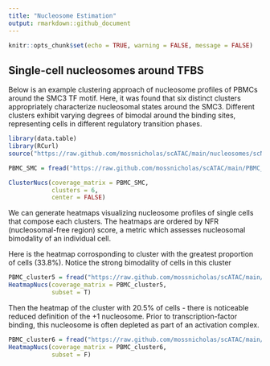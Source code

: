 ```yaml
---
title: "Nucleosome Estimation"
output: rmarkdown::github_document
---
```


```r
knitr::opts_chunk$set(echo = TRUE, warning = FALSE, message = FALSE)
```

## Single-cell nucleosomes around TFBS

Below is an example clustering approach of nucleosome profiles of PBMCs around the SMC3 TF motif. Here, it was found that six distinct clusters appropriately characterize nucleosomal states around the SMC3. Different clusters exhibit varying degrees of bimodal around the binding sites, representing cells in different regulatory transition phases. 

```r
library(data.table)
library(RCurl)
source("https://raw.github.com/mossnicholas/scATAC/main/nucleosomes/scNuc_cluster.R")

PBMC_SMC = fread("https://raw.github.com/mossnicholas/scATAC/main/PBMC_mats/PBMC_SMC_cov_mat.txt")

ClusterNucs(coverage_matrix = PBMC_SMC, 
            clusters = 6, 
            center = FALSE)

```

We can generate heatmaps visualizing nucleosome profiles of single cells that compose each clusters. The heatmaps are ordered by NFR (nucleosomal-free region) score, a metric which assesses nucleosomal bimodality of an individual cell. 

Here is the heatmap corrosponding to cluster with the greatest proportion of cells (33.8%). Notice the strong bimodality of cells in this cluster


```r
PBMC_cluster5 = fread("https://raw.github.com/mossnicholas/scATAC/main/PBMC_mats/PBMC_SMC_cluster5.txt")
HeatmapNucs(coverage_matrix = PBMC_cluster5,
            subset = T)

```

Then the heatmap of the cluster with 20.5% of cells - there is noticeable reduced definition of the +1 nucleosome. Prior to transcription-factor binding, this nucleosome is often depleted as part of an activation complex. 

```r
PBMC_cluster6 = fread("https://raw.github.com/mossnicholas/scATAC/main/PBMC_mats/PBMC_SMC_cluster6.txt")
HeatmapNucs(coverage_matrix = PBMC_cluster6,
            subset = F) 
```

